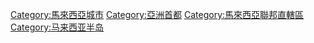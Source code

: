 {{Catnav|頁面分類|地理|国家|首都|亞洲首都}}

{{Catmore}}
{{Commonscat|Kuala Lumpur}}
[[Category:馬來西亞城市|Category:馬來西亞城市]]
[[Category:亞洲首都|Category:亞洲首都]]
[[Category:馬來西亞聯邦直轄區|Category:馬來西亞聯邦直轄區]]
[[Category:马来西亚半岛|Category:马来西亚半岛]]
